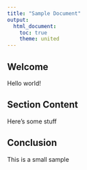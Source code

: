 ```yaml
---
title: "Sample Document"
output:
  html_document:
    toc: true
    theme: united
---
```


## Welcome

Hello world!

## Section Content

Here's some stuff


## Conclusion

This is a small sample


